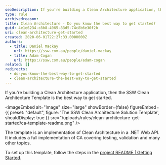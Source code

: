 ```yaml
---
seoDescription: If you're building a Clean Architecture application, then the SSW Clean Architecture Template is the best way to get started.
type: rule
archivedreason:
title: Clean Architecture - Do you know the best way to get started?
guid: 4e1e6234-c8b8-4065-83d5-74c8b6e30f2b
uri: clean-architecture-get-started
created: 2020-06-01T22:27:33.0000000Z
authors:
  - title: Daniel Mackay
    url: https://ssw.com.au/people/daniel-mackay
  - title: Adam Cogan
    url: https://ssw.com.au/people/adam-cogan
related: []
redirects:
  - do-you-know-the-best-way-to-get-started
  - clean-architecture-the-best-way-to-get-started
---
```


If you're building a Clean Architecture application, then the SSW Clean Architecture Template is the best way to get started.

<imageEmbed
  alt="Image"
  size="large"
  showBorder={false}
  figureEmbed={{
    preset: "default",
    figure: 'The SSW Clean Architecture Solution Template',
    shouldDisplay: true
  }}
  src="/uploads/rules/clean-architecture-get-started/ca-template-readme.png"
/>

The template is an implementation of Clean Architecture in a .NET Web API. It includes a full implementation of CA covering testing, validation and many other topics.

To set up this template, follow the steps in the [project README | Getting Started](https://github.com/SSWConsulting/SSW.CleanArchitecture?tab=readme-ov-file#-getting-started).